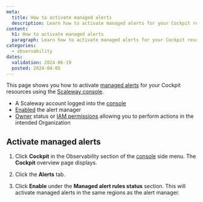 ```yaml
---
meta:
  title: How to activate managed alerts
  description: Learn how to activate managed alerts for your Cockpit resources using the Scaleway console.
content:
  h1: How to activate managed alerts
  paragraph: Learn how to activate managed alerts for your Cockpit resources using the Scaleway console.
categories:
  - observability
dates:
  validation: 2024-06-19
  posted: 2024-04-05
---
```


This page shows you how to activate [managed alerts](/observability/cockpit/concepts/#managed-alerts) for your Cockpit resources using the [Scaleway console](https://console.scaleway.com/).

<Macro id="requirements" />

  - A Scaleway account logged into the [console](https://console.scaleway.com/)
  - [Enabled](/observability/cockpit/how-to/enable-alert-manager/) the alert manager
  - [Owner](/identity-and-access-management/iam/concepts/#owner) status or [IAM permissions](/identity-and-access-management/iam/concepts/#permission) allowing you to perform actions in the intended Organization

## Activate managed alerts

1. Click **Cockpit** in the Observability section of the [console](https://console.scaleway.com/) side menu. The **Cockpit** overview page displays.

2. Click the **Alerts** tab.

3. Click **Enable** under the **Managed alert rules status** section. This will activate managed alerts in the same regions as the alert manager.
